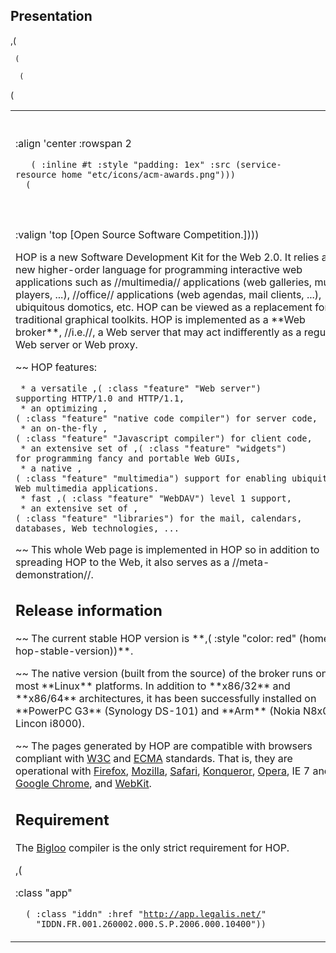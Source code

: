 == Presentation ==

,(<TABLE>
  (<TR>
   (<TD> :align 'center :rowspan 2
    (<IMG> :inline #t :style "padding: 1ex" :src (service-resource home "etc/icons/acm-awards.png")))
   (<TD> :valign 'bottom [HOP is the winner of the ,(<A> :href "http://mmc36.informatik.uni-augsburg.de/acmmm2007/" "ACM MULTIMEDIA'07")]))
  (<TR> (<TD> :valign 'top [Open Source Software Competition.])))

HOP is a new Software Development Kit for the Web 2.0.  It relies a
new higher-order language for programming interactive web applications
such as //multimedia// applications (web galleries, music players, ...), 
//office// applications (web agendas, mail clients, ...), ubiquitous
domotics, etc. HOP can be viewed as a replacement for traditional graphical toolkits. 
HOP is implemented as a **Web broker**, //i.e.//, a Web server that may act
indifferently as a regular Web server or Web proxy.

~~ HOP features:

  * a versatile ,(<SPAN> :class "feature" "Web server")
 supporting HTTP/1.0 and HTTP/1.1,
  * an optimizing ,(<SPAN> :class "feature" "native code compiler") for server code,
  * an on-the-fly ,(<SPAN> :class "feature" "Javascript compiler") for client code,
  * an extensive set of ,(<SPAN> :class "feature" "widgets") 
 for programming fancy and portable Web GUIs,
  * a native ,(<SPAN> :class "feature" "multimedia") support for enabling ubiquitous
 Web multimedia applications.
  * fast ,(<SPAN> :class "feature" "WebDAV") level 1 support,
  * an extensive set of ,(<SPAN> :class "feature" "libraries") for the mail, calendars,
 databases, Web technologies, ...


~~ This whole Web page is implemented in HOP so in addition
to spreading HOP to the Web, it also serves as a //meta-demonstration//.


== Release information ==

~~ The current stable HOP version is **,(<SPAN> :style "color: red" (home-hop-stable-version))**.

~~ The native version (built from the source) of the broker runs on most **Linux**
platforms. In addition to **x86/32** and **x86/64** architectures, it has
been successfully installed on **PowerPC G3** (Synology DS-101) and **Arm** (Nokia N8x0,
Lincon i8000).

~~ The pages generated by HOP are compatible with browsers compliant
with [[http://www.w3c.org|W3C]] and
[[http://www.ecma-international.org/|ECMA]] standards. That is, they
are operational with [[http://www.mozilla.com/|Firefox]],
[[http://www.mozilla.com/|Mozilla]],
[[http://www.apple.com/macosx/features/safari|Safari]],
[[http://www.konqueror.org|Konqueror]], 
[[http://www.opera.com|Opera]], IE 7 and 8, [[http://www.google.com/chrome|Google Chrome]], and 
[[http://webkit.org/|WebKit]].

== Requirement ==

The [[http://www.inria.fr/mimosa/fp/Bigloo|Bigloo]] compiler is the only
strict requirement for HOP.

,(<DIV> :class "app"
   (<A> :class "iddn" :href "http://app.legalis.net/"
     "IDDN.FR.001.260002.000.S.P.2006.000.10400"))
